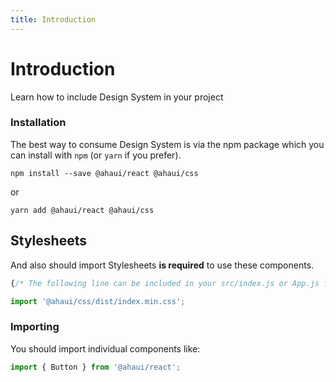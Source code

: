 ```yaml
---
title: Introduction
---
```


# Introduction

<p className="u-text500">Learn how to include Design System in your project</p>

### Installation

The best way to consume Design System is via the npm package which
you can install with `npm` (or `yarn` if you prefer).

```
npm install --save @ahaui/react @ahaui/css
```
or
```
yarn add @ahaui/react @ahaui/css
```

## Stylesheets

And also should import Stylesheets **is required** to use these components.

```js
{/* The following line can be included in your src/index.js or App.js file*/}

import '@ahaui/css/dist/index.min.css';
```

### Importing

You should import individual components like:

```jsx
import { Button } from '@ahaui/react';
```
